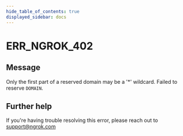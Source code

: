 ```yaml
---
hide_table_of_contents: true
displayed_sidebar: docs
---
```



# ERR_NGROK_402

## Message

Only the first part of a reserved domain may be a '\*' wildcard. Failed to reserve `DOMAIN`.

<ErrorDetails error="err_ngrok_402" />

## Further help

If you're having trouble resolving this error, please reach out to [support@ngrok.com](mailto:support@ngrok.com?subject=Help%20with%20ERR_NGROK_402)
